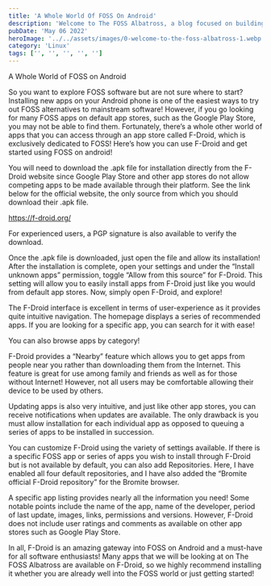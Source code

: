 ```yaml
---
title: 'A Whole World Of FOSS On Android'
description: 'Welcome to The FOSS Albatross, a blog focused on building exposure around free and open-source software!'
pubDate: 'May 06 2022'
heroImage: '../../assets/images/0-welcome-to-the-foss-albatross-1.webp'
category: 'Linux'
tags: ['', '', '', '', '']
---
```


A Whole World of FOSS on Android

So you want to explore FOSS software but are not sure where to start? Installing new apps on your Android phone is one of the easiest ways to try out FOSS alternatives to mainstream software! However, if you go looking for many FOSS apps on default app stores, such as the Google Play Store, you may not be able to find them. Fortunately, there’s a whole other world of apps that you can access through an app store called F-Droid, which is exclusively dedicated to FOSS! Here’s how you can use F-Droid and get started using FOSS on android!

You will need to download the .apk file for installation directly from the F-Droid website since Google Play Store and other app stores do not allow competing apps to be made available through their platform. See the link below for the official website, the only source from which you should download their .apk file.

https://f-droid.org/

For experienced users, a PGP signature is also available to verify the download.

Once the .apk file is downloaded, just open the file and allow its installation! After the installation is complete, open your settings and under the “Install unknown apps” permission, toggle “Allow from this source” for F-Droid. This setting will allow you to easily install apps from F-Droid just like you would from default app stores. Now, simply open F-Droid, and explore!

The F-Droid interface is excellent in terms of user-experience as it provides quite intuitive navigation. The homepage displays a series of recommended apps. If you are looking for a specific app, you can search for it with ease!

You can also browse apps by category!

F-Droid provides a “Nearby” feature which allows you to get apps from people near you rather than downloading them from the Internet. This feature is great for use among family and friends as well as for those without Internet! However, not all users may be comfortable allowing their device to be used by others.

Updating apps is also very intuitive, and just like other app stores, you can receive notifications when updates are available. The only drawback is you must allow installation for each individual app as opposed to queuing a series of apps to be installed in succession.

You can customize F-Droid using the variety of settings available. If there is a specific FOSS app or series of apps you wish to install through F-Droid but is not available by default, you can also add Repositories. Here, I have enabled all four default repositories, and I have also added the “Bromite official F-Droid repository” for the Bromite browser.

A specific app listing provides nearly all the information you need! Some notable points include the name of the app, name of the developer, period of last update, images, links, permissions and versions. However, F-Droid does not include user ratings and comments as available on other app stores such as Google Play Store.

In all, F-Droid is an amazing gateway into FOSS on Android and a must-have for all software enthusiasts! Many apps that we will be looking at on The FOSS Albatross are available on F-Droid, so we highly recommend installing it whether you are already well into the FOSS world or just getting started!
